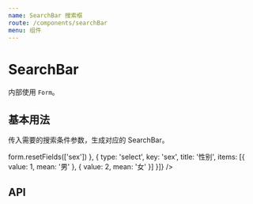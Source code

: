 ```yaml
---
name: SearchBar 搜索框
route: /components/searchBar
menu: 组件
---
```



# SearchBar

内部使用 `Form`。

## 基本用法

传入需要的搜索条件参数，生成对应的 SearchBar。

<Playground>
  <SearchBar 
    fields={[{
      type: 'input',
      key: 'name',
      title: '名称',
      required: true,
      onChange: (form) => form.resetFields(['sex'])
    }, {
      type: 'select',
      key: 'sex',
      title: '性别',
      items: [{ value: 1, mean: '男' }, { value: 2, mean: '女' }]
    }]} 
  />
</Playground>

## API

<PropsTable of={SearchBar} />
